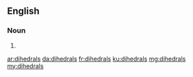 ==English==

===Noun===
{{head|en|noun plural form}}

# {{plural of|dihedral|lang=en}}

[[ar:dihedrals]]
[[da:dihedrals]]
[[fr:dihedrals]]
[[ku:dihedrals]]
[[mg:dihedrals]]
[[my:dihedrals]]